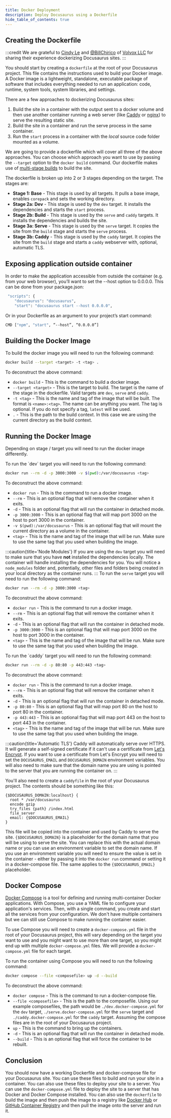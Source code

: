 ```yaml
---
title: Docker Deployment
description: Deploy Docusaurus using a Dockerfile
hide_table_of_contents: true
---
```



## Creating the Dockerfile

:::credit
We are grateful to [Cindy Le](https://dev.to/cindyledev/) and [@BillChirico](https://github.com/BillChirico) of [Volvox LLC](https://github.com/VolvoxLLC) for sharing their experience dockerizing Docusaurus sites.
:::

You should start by creating a `dockerfile` at the root of your Docusaurus project. This file contains the instructions used to build your Docker image. A Docker image is a lightweight, standalone, executable package of software that includes everything needed to run an application: code, runtime, system tools, system libraries, and settings.

There are a few approaches to dockerizing Docusaurus sites:

1. Build the site in a container with the output sent to a docker volume and then use another container running a web server (like [Caddy](https://caddyserver.com/) or [nginx](https://www.nginx.com/)) to serve the resulting static site.
1. Build the site in a container and run the serve process in the same container.
1. Run the `start` process in a container with the *local* source code folder mounted as a volume.

We are going to provide a dockerfile which will cover all three of the above approaches. You can choose which approach you want to use by passing the `--target` option to the `docker build` command. Our dockerfile makes use of [multi-stage builds](https://docs.docker.com/develop/develop-images/multistage-build/) to build the site.

<Tabs groupId="package-managers" queryString>
    <TabItem value="npm" label="NPM">
        <DockerfileNPM />
    </TabItem>
    <TabItem value="pnpm" label="PNPM">
        <DockerfilePNPM />
    </TabItem>
    <TabItem value="yarn" label="Yarn">
        <DockerfileYarn />
    </TabItem>
</Tabs>

The dockerfile is broken up into 2 or 3 stages depending on the target. The stages are:

* **Stage 1: Base** - This stage is used by all targets. It pulls a base image, enables `corepack` and sets the working directory.
* **Stage 2a: Dev** - This stage is used by the `dev` target. It installs the dependencies and starts the `start` process.
* **Stage 2b: Build** - This stage is used by the `serve` and `caddy` targets. It installs the dependencies and builds the site.
* **Stage 3a: Serve** - This stage is used by the `serve` target. It copies the site from the `build` stage and starts the `serve` process.
* **Stage 3b: Caddy** - This stage is used by the `caddy` target. It copies the site from the `build` stage and starts a `caddy` webserver with, optional, automatic TLS.

## Exposing application outside container
In order to make the application accessible from outside the container (e.g. from your web browser), you’ll want to set the --host option to 0.0.0.0.
This can be done from your package.json:

```bash
 "scripts": {
	"docusaurus": "docusaurus",
	"start": "docusaurus start --host 0.0.0.0",
```
Or in your Dockerfile as an argument to your project’s start command:
```bash
CMD ["npm", "start", “--host”, “0.0.0.0”]
```

## Building the Docker Image

To build the docker image you will need to run the following command:

```bash
docker build --target <target> -t <tag> .
```

To deconstruct the above command:

* `docker build` - This is the command to build a docker image.
* `--target <target>` - This is the target to build. The target is the name of the stage in the dockerfile. Valid targets are `dev`, `serve` and `caddy`.
* `-t <tag>` - This is the name and tag of the image that will be built. The format is `<name>:<tag>`. The name can be anything you want. The tag is optional. If you do not specify a tag, `latest` will be used.
* `.` - This is the path to the build context. In this case we are using the current directory as the build context.

## Running the Docker Image

Depending on stage / target you will need to run the docker image differently.

<Tabs groupId="target" queryString>
  <TabItem value="dev" label="Dev">
  To run the `dev` target you will need to run the following command:

  ```bash
  docker run --rm -d -p 3000:3000 -v $(pwd):/var/docusaurus <tag>
  ```

  To deconstruct the above command:

  * `docker run` - This is the command to run a docker image.
  * `--rm` - This is an optional flag that will remove the container when it exits.
  * `-d` - This is an optional flag that will run the container in detached mode.
  * `-p 3000:3000` - This is an optional flag that will map port 3000 on the host to port 3000 in the container.
  * `-v $(pwd):/var/docusaurus` - This is an optional flag that will mount the current directory as a volume in the container.
  * `<tag>` - This is the name and tag of the image that will be run. Make sure to use the same tag that you used when building the image.

  :::caution{title='Node Modules'}
  If you are using the `dev` target you will need to make sure that you have **not** installed the dependencies locally. The container will handle installing the dependencies for you. You will notice a `node_modules` folder and, potentially, other files and folders being created in your local directory as the container runs.
  :::
  </TabItem>
  <TabItem value="serve" label="Serve">
  To run the `serve` target you will need to run the following command:

  ```bash
  docker run --rm -d -p 3000:3000 <tag>
  ```

  To deconstruct the above command:

  * `docker run` - This is the command to run a docker image.
  * `--rm` - This is an optional flag that will remove the container when it exits.
  * `-d` - This is an optional flag that will run the container in detached mode.
  * `-p 3000:3000` - This is an optional flag that will map port 3000 on the host to port 3000 in the container.
  * `<tag>` - This is the name and tag of the image that will be run. Make sure to use the same tag that you used when building the image.

  </TabItem>
  <TabItem value="caddy" label="Caddy">
  To run the `caddy` target you will need to run the following command:

  ```bash
  docker run --rm -d -p 80:80 -p 443:443 <tag>
  ```

  To deconstruct the above command:

  * `docker run` - This is the command to run a docker image.
  * `--rm` - This is an optional flag that will remove the container when it exits.
  * `-d` - This is an optional flag that will run the container in detached mode.
  * `-p 80:80` - This is an optional flag that will map port 80 on the host to port 80 in the container.
  * `-p 443:443` - This is an optional flag that will map port 443 on the host to port 443 in the container.
  * `<tag>` - This is the name and tag of the image that will be run. Make sure to use the same tag that you used when building the image.

  :::caution{title='Automatic TLS'}
  Caddy will automatically serve over HTTPS. It will generate a self-signed certificate if it can't use a certificate from [Let's Encrypt](https://letsencrypt.org/). If you want to use a certificate from Let's Encrypt you will need to set the `DOCUSAURUS_EMAIL` and `DOCUSAURUS_DOMAIN` environment variables. You will also need to make sure that the domain name you are using is pointed to the server that you are running the container on.
  :::

  You'll also need to create a `caddyfile` in the root of your Docusaurus project. The contents should be something like this:

  ```caddyfile
  {$DOCUSAURUS_DOMAIN:localhost} {
    root * /var/docusaurus
    encode gzip
    try_files {path} /index.html
    file_server
    email: {$DOCUSAURUS_EMAIL}
  }
  ```

  This file will be copied into the container and used by Caddy to serve the site. `{$DOCUSAURUS_DOMAIN}` is a placeholder for the domain name that you will be using to serve the site. You can replace this with the actual domain name or you can use an environment variable to set the domain name. If you use an environment variable you will need to ensure the value is set in the container - either by passing it into the `docker run` command or setting it in a docker-compose file. The same applies to the `{$DOCUSAURUS_EMAIL}` placeholder.
  </TabItem>
</Tabs>

## Docker Compose

[Docker Compose](https://docs.docker.com/compose/) is a tool for defining and running multi-container Docker applications. With Compose, you use a YAML file to configure your application's services. Then, with a single command, you create and start all the services from your configuration. We don't have multiple containers but we can still use Compose to make running the container easier.

To use Compose you will need to create a `docker-compose.yml` file in the root of your Docusaurus project, this will vary depending on the target you want to use and you might want to use more than one target, so you might end up with multiple `docker-compose.yml` files. We will provide a `docker-compose.yml` file for each target.

<Tabs groupId="target" queryString>
  <TabItem value='dev' label='Dev'>
    <ComposefileDev />
  </TabItem>
  <TabItem value='serve' label='Serve'>
    <ComposefileServe />
  </TabItem>
  <TabItem value='caddy' label='Caddy'>
    <ComposefileCaddy />
  </TabItem>
</Tabs>

To run the container using Compose you will need to run the following command:

```bash
docker compose --file <composefile> up -d --build
```

To deconstruct the above command:

* `docker compose` - This is the command to run a docker-compose file.
* `--file <composefile>` - This is the path to the composefile. Using our example composefiles, the path would be `./dev.docker-compose.yml` for the `dev` target, `./serve.docker-compose.yml` for the `serve` target and `./caddy.docker-compose.yml` for the `caddy` target. Assuming the compose files are in the root of your Docusaurus project.
* `up` - This is the command to bring up the containers.
* `-d` - This is an optional flag that will run the container in detached mode.
* `--build` - This is an optional flag that will force the container to be rebuilt.

## Conclusion

You should now have a working Dockerfile and docker-compose file for your Docusaurus site. You can use these files to build and run your site in a container. You can also use these files to deploy your site to a server. You can use the `docker-compose.yml` file to deploy the site to a server that has Docker and Docker Compose installed. You can also use the `dockerfile` to build the image and then push the image to a registry like [Docker Hub](https://hub.docker.com/) or [GitHub Container Registry](https://docs.github.com/en/packages/guides/about-github-container-registry) and then pull the image onto the server and run it.
